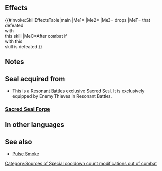 {{Passive
|type=S
|exclusive=0
|1name=Elixir Seal
|1tagid=SID_盗賊の偶像・薬
|1effect=When the holder of this seal is defeated, restores 10 HP to unit that defeats holder, inflicts Special cooldown count+1 on that unit after combat, and an【Elixir】drops.<br><br>【Elixir】<br>Restores 99 HP to all allies
|1cost=0
|1required=-
|canUseMove={{MoveList|all}}
|canUseWeapon={{WeaponList|all}}
|properties=enemy_only
}}
==Effects==
{{#invoke:SkillEffectsTable|main
|Me1={{Eft|Heal|10}}
|Me2={{Eft|Increase Cooldown|1}}
|Me3={{It|Elixir}} drops
|MeT={{Tgt|Unit}} that<br>defeated<br>{{Tgt|Foe}} with<br>this skill
|MeC=After combat if<br>{{Tgt|Foe}} with this<br>skill is defeated
}}
==Notes==
{{ResonantBattleItemSeals|Elixir}}
==Seal acquired from==
* This is a [[Resonant Battles]] exclusive Sacred Seal. It is exclusively equipped by Enemy Thieves in Resonant Battles.
===[[Sacred Seal Forge]]===
{{SealCosts
|seals=Elixir Seal
|badgeColor=-
|costs1=-
}}
==In other languages==
{{OtherLanguages
|english=Elixir Seal
|japanese=盗賊の偶像・薬
|german=Elixiersiegel
|spanishEU=Elixir forajido
|spanishLA=Elixir forajido
|french=Sceau élixir
|italian=Sigillo elisir
|chineseTW=盜賊的偶像・藥
|portuguese=Selo elixir
}}
==See also==
* [[Pulse Smoke]]
{{Seals Navbox}}
[[Category:Sources of Special cooldown count modifications out of combat]]